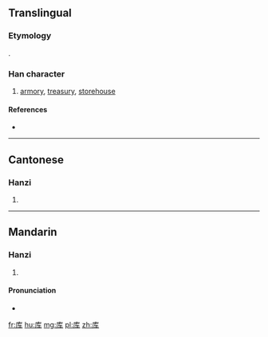 {{also|庫}}
==Translingual==
{{zh-hanzi-box|库|[[庫]]}}
===Etymology===
{{Han simp|庫|f=車|t=车}}.

===Han character===
{{Han char|rn=53|rad=广|as=04|sn=7|four=|canj=戈大手 (IKQ)}}

# [[armory]], [[treasury]], [[storehouse]]

====References====
* {{Han ref|kx=0344.051|hdz=20874.010|uh=5E93|ud=24211}}

----

==Cantonese==

===Hanzi===
{{yue-hanzi|jyut=[[fu3]]|y=fu3|tra=庫}}

# {{defn|lang=yue|sort=广04}}

----

==Mandarin==

===Hanzi===
{{cmn-hanzi|tra=庫|pin=[[kù]] ([[ku4]]), [[yīng]] ([[ying1]])|wg=k'u<sup>4</sup>, ying<sup>1</sup>}}

# {{defn|lang=cmn|sort=广04}}

====Pronunciation====
* {{audio|Zh-kù.ogg|Audio|lang=cmn}}

[[fr:库]]
[[hu:库]]
[[mg:库]]
[[pl:库]]
[[zh:库]]